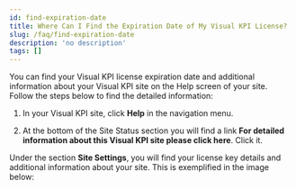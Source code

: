 ```yaml
---
id: find-expiration-date
title: Where Can I Find the Expiration Date of My Visual KPI License?
slug: /faq/find-expiration-date
description: 'no description'
tags: []
---
```



You can find your Visual KPI license expiration date and additional information about your Visual KPI site on the Help screen of your site. Follow the steps below to find the detailed information:

1. In your Visual KPI site, click **Help** in the navigation menu.

2. At the bottom of the Site Status section you will find a link <SvgFont icon={251} /> **For detailed information about this Visual KPI site please click here**. Click it.

<StylizedImage
  imgURL="img/faqs/expiration-date-gif.gif"
  alt="navigating to site settings gif"
/>

Under the section **Site Settings**, you will find your license key details and additional information about your site. This is exemplified in the image below:

<StylizedImage
  imgURL="img/faqs/expiration-date-site-settings.png"
  alt="site settings page"
/>
